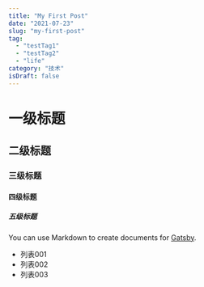 ```yaml
---
title: "My First Post"
date: "2021-07-23"
slug: "my-first-post"
tag:
  - "testTag1"
  - "testTag2"
  - "life"
category: "技术"
isDraft: false
---
```


# 一级标题

## 二级标题

### 三级标题
#### 四级标题
##### 五级标题


You can use Markdown to create documents for [Gatsby](https://www.gatsbyjs.com/).

- 列表001
- 列表002
- 列表003